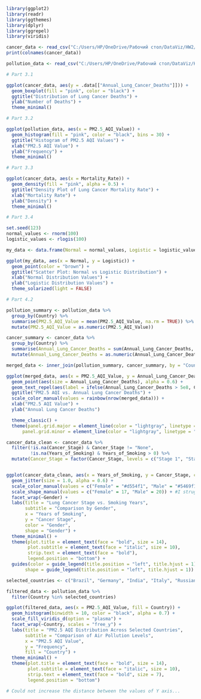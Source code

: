 ```{r}
library(ggplot2)
library(readr)
library(ggthemes)
library(dplyr)
library(ggrepel)
library(viridis)
```

```{r}
cancer_data <- read_csv("C:/Users/HP/OneDrive/Рабочий стол/DataViz/HW2/lung_cancer_prediction_dataset.csv")
print(colnames(cancer_data))

pollution_data <- read_csv("C:/Users/HP/OneDrive/Рабочий стол/DataViz/HW2/global_air_pollution_dataset.csv")
```

```{r}
# Part 3.1

ggplot(cancer_data, aes(y = .data[["Annual_Lung_Cancer_Deaths"]])) +
  geom_boxplot(fill = "pink", color = "black") +
  ggtitle("Distribution of Lung Cancer Deaths") +
  ylab("Number of Deaths") +
  theme_minimal()

```

```{r}
# Part 3.2

ggplot(pollution_data, aes(x = PM2.5_AQI_Value)) +
  geom_histogram(fill = "pink", color = "black", bins = 30) +
  ggtitle("Histogram of PM2.5 AQI Values") +
  xlab("PM2.5 AQI Value") +
  ylab("Frequency") +
  theme_minimal()
```

```{r}
# Part 3.3

ggplot(cancer_data, aes(x = Mortality_Rate)) +
  geom_density(fill = "pink", alpha = 0.5) +
  ggtitle("Density Plot of Lung Cancer Mortality Rate") +
  xlab("Mortality Rate") +
  ylab("Density") +
  theme_minimal()
```

```{r}
# Part 3.4

set.seed(123)
normal_values <- rnorm(100)
logistic_values <- rlogis(100)

my_data <- data.frame(Normal = normal_values, Logistic = logistic_values)

ggplot(my_data, aes(x = Normal, y = Logistic)) +
  geom_point(color = "brown") +
  ggtitle("Scatter Plot: Normal vs Logistic Distribution") +
  xlab("Normal Distribution Values") +
  ylab("Logistic Distribution Values") +
  theme_solarized(light = FALSE)

```

```{r}
# Part 4.2

pollution_summary <- pollution_data %>%
  group_by(Country) %>%
  summarise(PM2.5_AQI_Value = mean(PM2.5_AQI_Value, na.rm = TRUE)) %>%
  mutate(PM2.5_AQI_Value = as.numeric(PM2.5_AQI_Value))

cancer_summary <- cancer_data %>%
  group_by(Country) %>%
  summarise(Annual_Lung_Cancer_Deaths = sum(Annual_Lung_Cancer_Deaths, na.rm = TRUE)) %>%
  mutate(Annual_Lung_Cancer_Deaths = as.numeric(Annual_Lung_Cancer_Deaths))

merged_data <- inner_join(pollution_summary, cancer_summary, by = "Country")

ggplot(merged_data, aes(x = PM2.5_AQI_Value, y = Annual_Lung_Cancer_Deaths, label = Country, color = Country)) +
  geom_point(aes(size = Annual_Lung_Cancer_Deaths), alpha = 0.6) +  
  geom_text_repel(aes(label = ifelse(Annual_Lung_Cancer_Deaths > 5e8, Country, "")), size = 5, color = "black") +  
  ggtitle("PM2.5 AQI vs. Annual Lung Cancer Deaths") +
  scale_color_manual(values = rainbow(nrow(merged_data))) + 
  xlab("PM2.5 AQI Value") +
  ylab("Annual Lung Cancer Deaths")

  theme_classic() + 
  theme(panel.grid.major = element_line(color = "lightgray", linetype = "dotted"),
      panel.grid.minor = element_line(color = "lightgray", linetype = "dotted"))
```

```{r}

cancer_data_clean <- cancer_data %>%
  filter(!is.na(Cancer_Stage) & Cancer_Stage != "None", 
         !is.na(Years_of_Smoking) & Years_of_Smoking > 0) %>%  
  mutate(Cancer_Stage = factor(Cancer_Stage, levels = c("Stage 1", "Stage 2", "Stage 3", "Stage 4")))


ggplot(cancer_data_clean, aes(x = Years_of_Smoking, y = Cancer_Stage, color = Gender, shape = Gender)) +
  geom_jitter(size = 1.0, alpha = 0.6) + 
  scale_color_manual(values = c("Female" = "#d554f1", "Male" = "#5469f1")) +
  scale_shape_manual(values = c("Female" = 17, "Male" = 20)) + #I struggled with this 20, tried dozens of numbers. cuz I thought it was a star, and not a filled circle. It still may be incorrect though
  facet_wrap(~Gender) +  
  labs(title = "Lung Cancer Stage vs. Smoking Years",
       subtitle = "Comparison by Gender",
       x = "Years of Smoking",
       y = "Cancer Stage",
       color = "Gender",  
       shape = "Gender") +  
  theme_minimal() + 
  theme(plot.title = element_text(face = "bold", size = 14),
        plot.subtitle = element_text(face = "italic", size = 10),
        strip.text = element_text(face = "bold"), 
        legend.position = "bottom") + 
  guides(color = guide_legend(title.position = "left", title.hjust = 1), 
       shape = guide_legend(title.position = "left", title.hjust = 1))


```

```{r}
selected_countries <- c("Brazil", "Germany", "India", "Italy", "Russian Federation", "United States of America")

filtered_data <- pollution_data %>%
  filter(Country %in% selected_countries)

ggplot(filtered_data, aes(x = PM2.5_AQI_Value, fill = Country)) +
  geom_histogram(binwidth = 10, color = "black", alpha = 0.7) +
  scale_fill_viridis_d(option = "plasma") +
  facet_wrap(~Country, scales = "free_y") +
  labs(title = "PM2.5 AQI Distribution Across Selected Countries",
       subtitle = "Comparison of Air Pollution Levels",
       x = "PM2.5 AQI Value",
       y = "Frequency",
       fill = "Country") +
  theme_minimal() +
  theme(plot.title = element_text(face = "bold", size = 14),
        plot.subtitle = element_text(face = "italic", size = 10),
        strip.text = element_text(face = "bold", size = 7),
        legend.position = "bottom")

# Could not increase the distance between the values of Y axis...

```

